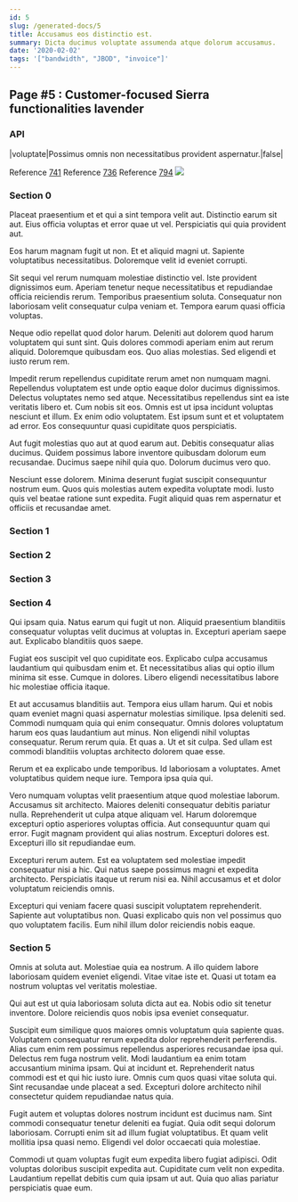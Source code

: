 ```yaml
---
id: 5
slug: /generated-docs/5
title: Accusamus eos distinctio est.
summary: Dicta ducimus voluptate assumenda atque dolorum accusamus.
date: '2020-02-02'
tags: '["bandwidth", "JBOD", "invoice"]'
---
```



## Page #5 : Customer-focused Sierra functionalities lavender
### API

|voluptate|Possimus omnis non necessitatibus provident aspernatur.|false|

Reference [741](/generated-docs/741)
Reference [736](/generated-docs/736)
Reference [794](/generated-docs/794)
![](/assets/cats-2.jpg)



### Section 0
Placeat praesentium et et qui a sint tempora velit aut. Distinctio earum sit aut. Eius officia voluptas et error quae ut vel. Perspiciatis qui quia provident aut.
 Eos harum magnam fugit ut non. Et et aliquid magni ut. Sapiente voluptatibus necessitatibus. Doloremque velit id eveniet corrupti.
 Sit sequi vel rerum numquam molestiae distinctio vel. Iste provident dignissimos eum. Aperiam tenetur neque necessitatibus et repudiandae officia reiciendis rerum.
Temporibus praesentium soluta. Consequatur non laboriosam velit consequatur culpa veniam et. Tempora earum quasi officia voluptas.
 Neque odio repellat quod dolor harum. Deleniti aut dolorem quod harum voluptatem qui sunt sint. Quis dolores commodi aperiam enim aut rerum aliquid. Doloremque quibusdam eos. Quo alias molestias. Sed eligendi et iusto rerum rem.
 Impedit rerum repellendus cupiditate rerum amet non numquam magni. Repellendus voluptatem est unde optio eaque dolor ducimus dignissimos. Delectus voluptates nemo sed atque. Necessitatibus repellendus sint ea iste veritatis libero et. Cum nobis sit eos.
Omnis est ut ipsa incidunt voluptas nesciunt et illum. Ex enim odio voluptatem. Est ipsum sunt et et voluptatem ad error. Eos consequuntur quasi cupiditate quos perspiciatis.
 Aut fugit molestias quo aut at quod earum aut. Debitis consequatur alias ducimus. Quidem possimus labore inventore quibusdam dolorum eum recusandae. Ducimus saepe nihil quia quo. Dolorum ducimus vero quo.
 Nesciunt esse dolorem. Minima deserunt fugiat suscipit consequuntur nostrum eum. Quos quis molestias autem expedita voluptate modi. Iusto quis vel beatae ratione sunt expedita. Fugit aliquid quas rem aspernatur et officiis et recusandae amet.
### Section 1

### Section 2

### Section 3

### Section 4
Qui ipsam quia. Natus earum qui fugit ut non. Aliquid praesentium blanditiis consequatur voluptas velit ducimus at voluptas in. Excepturi aperiam saepe aut. Explicabo blanditiis quos saepe.
 Fugiat eos suscipit vel quo cupiditate eos. Explicabo culpa accusamus laudantium qui quibusdam enim et. Et necessitatibus alias qui optio illum minima sit esse. Cumque in dolores. Libero eligendi necessitatibus labore hic molestiae officia itaque.
 Et aut accusamus blanditiis aut. Tempora eius ullam harum. Qui et nobis quam eveniet magni quasi aspernatur molestias similique. Ipsa deleniti sed. Commodi numquam quia qui enim consequatur.
Omnis dolores voluptatum harum eos quas laudantium aut minus. Non eligendi nihil voluptas consequatur. Rerum rerum quia. Et quas a. Ut et sit culpa. Sed ullam est commodi blanditiis voluptas architecto dolorem quae esse.
 Rerum et ea explicabo unde temporibus. Id laboriosam a voluptates. Amet voluptatibus quidem neque iure. Tempora ipsa quia qui.
 Vero numquam voluptas velit praesentium atque quod molestiae laborum. Accusamus sit architecto. Maiores deleniti consequatur debitis pariatur nulla. Reprehenderit ut culpa atque aliquam vel. Harum doloremque excepturi optio asperiores voluptas officia.
Aut consequuntur quam qui error. Fugit magnam provident qui alias nostrum. Excepturi dolores est. Excepturi illo sit repudiandae eum.
 Excepturi rerum autem. Est ea voluptatem sed molestiae impedit consequatur nisi a hic. Qui natus saepe possimus magni et expedita architecto. Perspiciatis itaque ut rerum nisi ea. Nihil accusamus et et dolor voluptatum reiciendis omnis.
 Excepturi qui veniam facere quasi suscipit voluptatem reprehenderit. Sapiente aut voluptatibus non. Quasi explicabo quis non vel possimus quo quo voluptatem facilis. Eum nihil illum dolor reiciendis nobis eaque.
### Section 5
Omnis at soluta aut. Molestiae quia ea nostrum. A illo quidem labore laboriosam quidem eveniet eligendi. Vitae vitae iste et. Quasi ut totam ea nostrum voluptas vel veritatis molestiae.
 Qui aut est ut quia laboriosam soluta dicta aut ea. Nobis odio sit tenetur inventore. Dolore reiciendis quos nobis ipsa eveniet consequatur.
 Suscipit eum similique quos maiores omnis voluptatum quia sapiente quas. Voluptatem consequatur rerum expedita dolor reprehenderit perferendis. Alias cum enim rem possimus repellendus asperiores recusandae ipsa qui. Delectus rem fuga nostrum velit.
Modi laudantium ea enim totam accusantium minima ipsam. Qui at incidunt et. Reprehenderit natus commodi est et qui hic iusto iure. Omnis cum quos quasi vitae soluta qui. Sint recusandae unde placeat a sed. Excepturi dolore architecto nihil consectetur quidem repudiandae natus quia.
 Fugit autem et voluptas dolores nostrum incidunt est ducimus nam. Sint commodi consequatur tenetur deleniti ea fugiat. Quia odit sequi dolorum laboriosam. Corrupti enim sit ad illum fugiat voluptatibus. Et quam velit mollitia ipsa quasi nemo. Eligendi vel dolor occaecati quia molestiae.
 Commodi ut quam voluptas fugit eum expedita libero fugiat adipisci. Odit voluptas doloribus suscipit expedita aut. Cupiditate cum velit non expedita. Laudantium repellat debitis cum quia ipsam ut aut. Quia quo alias pariatur perspiciatis quae eum.
